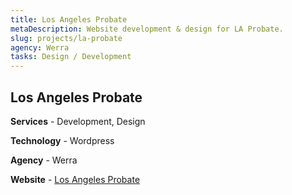 ```yaml
---
title: Los Angeles Probate
metaDescription: Website development & design for LA Probate.
slug: projects/la-probate
agency: Werra
tasks: Design / Development
---
```


<div class="intro">

## Los Angeles Probate

**Services** - Development, Design

**Technology** - Wordpress

**Agency** - Werra

**Website** - <a href="https://losangelesprobate.com/" target="_blank" rel="noreferrer noopener">Los Angeles Probate</a>

</div>